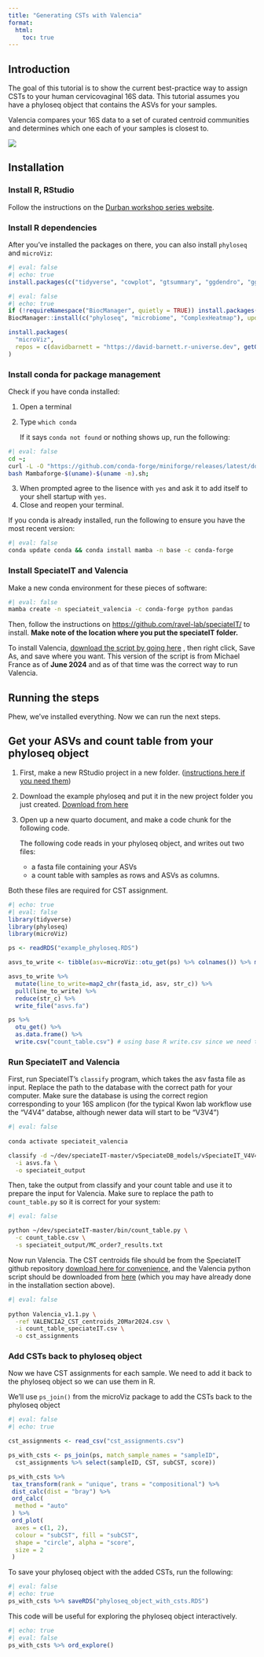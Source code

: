 ```yaml
---
title: "Generating CSTs with Valencia"
format:
  html:
    toc: true
---
```


## Introduction

The goal of this tutorial is to show the current best-practice way to assign CSTs to your human cervicovaginal 16S data. This tutorial assumes you have a phyloseq object that contains the ASVs for your samples.


Valencia compares your 16S data to a set of curated centroid communities and determines which one each of your samples is closest to.

![](centroids.png)


## Installation

### Install R, RStudio

Follow the instructions on the [Durban workshop series website](https://elsherbini.github.io/durban-data-science-for-biology/installation-instructions.html){target="_blank"}.

### Install R dependencies

After you've installed the packages on there, you can also install `phyloseq` and `microViz`:

```r
#| eval: false
#| echo: true
install.packages(c("tidyverse", "cowplot", "gtsummary", "ggdendro", "ggdist", "ggforce","ggplot2movies", "ggrepel", "ggridges", "ggthemes", "colorspace", "patchwork", "quarto"))
```

```r
#| eval: false
#| echo: true
if (!requireNamespace("BiocManager", quietly = TRUE)) install.packages("BiocManager")
BiocManager::install(c("phyloseq", "microbiome", "ComplexHeatmap"), update = FALSE)

install.packages(
  "microViz",
  repos = c(davidbarnett = "https://david-barnett.r-universe.dev", getOption("repos"))
)

```

### Install conda for package management

Check if you have conda installed:

1.  Open a terminal
2.  Type `which conda`

    If it says `conda not found` or nothing shows up, run the following:

```bash
#| eval: false
cd ~;
curl -L -O "https://github.com/conda-forge/miniforge/releases/latest/download/Mambaforge-$(uname)-$(uname -m).sh";
bash Mambaforge-$(uname)-$(uname -m).sh;
```

3. When prompted agree to the lisence with `yes` and ask it to add itself to your shell startup with `yes`. 
4. Close and reopen your terminal.

If you conda is already installed, run the following to ensure you have the most recent version:

```bash
#| eval: false
conda update conda && conda install mamba -n base -c conda-forge
```

### Install SpeciateIT and Valencia

Make a new conda environment for these pieces of software:

```bash
#| eval: false
mamba create -n speciateit_valencia -c conda-forge python pandas
```

Then, follow the instructions on [https://github.com/ravel-lab/speciateIT/](https://github.com/ravel-lab/speciateIT/){target="_blank"} to install. **Make note of the location where you put the speciateIT folder.** 

To install Valencia, [download the script by going here](https://raw.githubusercontent.com/kwondry/documentation/main/materials/16S/valencia/Valencia_v1.1.py){target="_blank"} , then right click, Save As, and save where you want.
This version of the script is from Michael France as of **June 2024** and as of that time was the correct way to run Valencia.

## Running the steps

Phew, we've installed everything. Now we can run the next steps.

## Get your ASVs and count table from your phyloseq object

1. First, make a new RStudio project in a new folder. ([instructions here if you need them](https://elsherbini.github.io/durban-data-science-for-biology/materials/2-workshop2/2-r-refresher/slides.html#/create-an-r-project))


2. Download the example phyloseq and put it in the new project folder you just created. [Download from here](https://github.com/kwondry/documentation/raw/main/materials/16S/valencia/example_phyloseq.RDS)


3. Open up a new quarto document, and make a code chunk for the following code. 

    The following code reads in your phyloseq object, and writes out two files:

    - a fasta file containing your ASVs
    - a count table with samples as rows and ASVs as columns.

Both these files are required for CST assignment.

```r
#| echo: true
#| eval: false
library(tidyverse)
library(phyloseq)
library(microViz)

ps <- readRDS("example_phyloseq.RDS") 

asvs_to_write <- tibble(asv=microViz::otu_get(ps) %>% colnames()) %>% mutate(fasta_id=str_c(">",asv, "\n")) %>% mutate(asv = str_c(asv, "\n"))

asvs_to_write %>%
  mutate(line_to_write=map2_chr(fasta_id, asv, str_c)) %>%
  pull(line_to_write) %>%
  reduce(str_c) %>%
  write_file("asvs.fa")

ps %>%
  otu_get() %>%
  as.data.frame() %>%
  write.csv("count_table.csv") # using base R write.csv since we need the rownames
```

### Run SpeciateIT and Valencia

First, run SpeciateIT's `classify` program, which takes the asv fasta file as input. Replace the path to the database with the correct path for your computer. Make sure the database is using the correct region corresponding to your 16S amplicon (for the typical Kwon lab workflow use the "V4V4" databse, although newer data will start to be "V3V4")

```bash
#| eval: false
        
conda activate speciateit_valencia

classify -d ~/dev/speciateIT-master/vSpeciateDB_models/vSpeciateIT_V4V4 \
  -i asvs.fa \
  -o speciateit_output
```

Then, take the output from classify and your count table and use it to prepare the input for Valencia. Make sure to replace the path to `count_table.py` so it is correct for your system:

```bash
#| eval: false

python ~/dev/speciateIT-master/bin/count_table.py \
  -c count_table.csv \
  -s speciateit_output/MC_order7_results.txt
```

Now run Valencia. The CST centroids file should be from the SpeciateIT github repository [download here for convenience](https://raw.githubusercontent.com/kwondry/documentation/main/materials/16S/valencia/VALENCIA2_CST_centroids_20Mar2024.csv), and the Valencia python script should be downloaded from [here](https://raw.githubusercontent.com/kwondry/documentation/main/materials/16S/valencia/Valencia_v1.1.py) (which you may have already done in the installation section above).

```bash
#| eval: false
        
python Valencia_v1.1.py \
  -ref VALENCIA2_CST_centroids_20Mar2024.csv \
  -i count_table_speciateIT.csv \
  -o cst_assignments
```

### Add CSTs back to phyloseq object

Now we have CST assignments for each sample. We need to add it back to the phyloseq object so we can use them in R.

We'll use `ps_join()` from the microViz package to add the CSTs back to the phyloseq object

```r
#| eval: false
#| echo: true

cst_assignments <- read_csv("cst_assignments.csv")

ps_with_csts <- ps_join(ps, match_sample_names = "sampleID",
  cst_assignments %>% select(sampleID, CST, subCST, score))

ps_with_csts %>%
 tax_transform(rank = "unique", trans = "compositional") %>%
 dist_calc(dist = "bray") %>%
 ord_calc(
  method = "auto"
 ) %>% 
 ord_plot(
  axes = c(1, 2),
  colour = "subCST", fill = "subCST",
  shape = "circle", alpha = "score",
  size = 2
 )

```

To save your phyloseq object with the added CSTs, run the following:

```r
#| eval: false
#| echo: true
ps_with_csts %>% saveRDS("phyloseq_object_with_csts.RDS")
```

This code will be useful for exploring the phyloseq object interactively.

```r
#| echo: true
#| eval: false
ps_with_csts %>% ord_explore()
```
